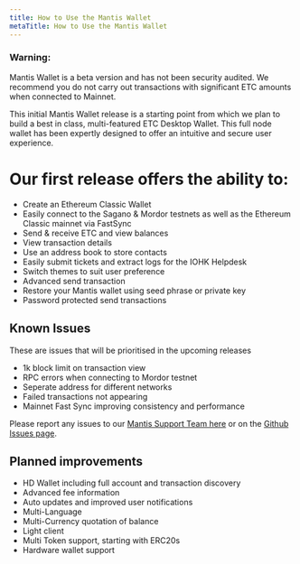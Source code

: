 ```yaml
---
title: How to Use the Mantis Wallet
metaTitle: How to Use the Mantis Wallet
---
```


### Warning:
Mantis Wallet is a beta version and has not been security audited. We recommend you do not carry out transactions with significant ETC amounts when connected to Mainnet.

This initial Mantis Wallet release is a starting point from which we plan to build a best in class, multi-featured ETC Desktop Wallet. This full node wallet has been expertly designed to offer an intuitive and secure user experience.

# Our first release offers the ability to:

* Create an Ethereum Classic Wallet
* Easily connect to the Sagano & Mordor testnets as well as the Ethereum Classic mainnet via FastSync
* Send & receive ETC and view balances
* View transaction details
* Use an address book to store contacts
* Easily submit tickets and extract logs for the IOHK Helpdesk
* Switch themes to suit user preference
* Advanced send transaction
* Restore your Mantis wallet using seed phrase or private key
* Password protected send transactions


## Known Issues
These are issues that will be prioritised in the upcoming releases

* 1k  block limit on transaction view
* RPC errors when connecting to Mordor testnet
* Seperate address for different networks
* Failed transactions not appearing
* Mainnet Fast Sync improving consistency and performance

Please report any issues to our [Mantis Support Team here](https://iohk.zendesk.com/hc/en-us/requests/new) or on the [Github Issues page](https://github.com/input-output-hk/mantis-wallet/issues).

## Planned improvements

* HD Wallet including full account and transaction discovery
* Advanced fee information
* Auto updates and improved user notifications
* Multi-Language
* Multi-Currency quotation of balance
* Light client
* Multi Token support, starting with ERC20s
* Hardware wallet support
